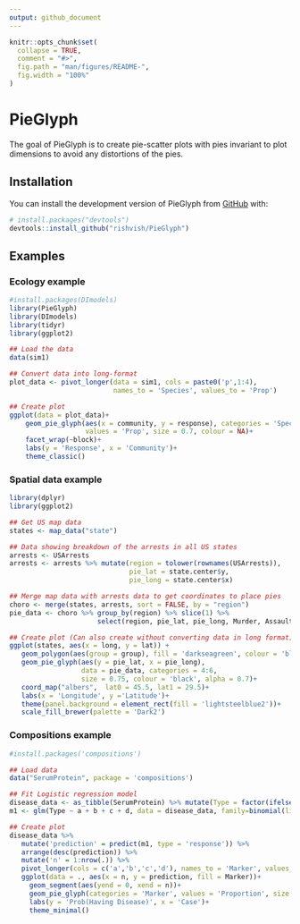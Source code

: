 ```yaml
---
output: github_document
---
```


<!-- README.md is generated from README.Rmd. Please edit that file -->

```r
knitr::opts_chunk$set(
  collapse = TRUE,
  comment = "#>",
  fig.path = "man/figures/README-",
  fig.width = "100%"
)
```

# PieGlyph

<!-- badges: start -->
<!-- badges: end -->

The goal of PieGlyph is to create pie-scatter plots with pies invariant to plot dimensions to avoid any distortions of the pies.

## Installation

You can install the development version of PieGlyph from [GitHub](https://github.com/) with:

``` r
# install.packages("devtools")
devtools::install_github("rishvish/PieGlyph")
```

## Examples

### Ecology example
```r
#install.packages(DImodels)
library(PieGlyph)
library(DImodels)
library(tidyr)
library(ggplot2)

## Load the data
data(sim1)

## Convert data into long-format
plot_data <- pivot_longer(data = sim1, cols = paste0('p',1:4),
                          names_to = 'Species', values_to = 'Prop')

## Create plot
ggplot(data = plot_data)+
    geom_pie_glyph(aes(x = community, y = response), categories = 'Species',
                   values = 'Prop', size = 0.7, colour = NA)+
    facet_wrap(~block)+
    labs(y = 'Response', x = 'Community')+
    theme_classic()
```


### Spatial data example
```r
library(dplyr)
library(ggplot2)

## Get US map data
states <- map_data("state")

## Data showing breakdown of the arrests in all US states
arrests <- USArrests
arrests <- arrests %>% mutate(region = tolower(rownames(USArrests)),
                              pie_lat = state.center$y,
                              pie_long = state.center$x)

## Merge map data with arrests data to get coordinates to place pies
choro <- merge(states, arrests, sort = FALSE, by = "region")
pie_data <- choro %>% group_by(region) %>% slice(1) %>%
                      select(region, pie_lat, pie_long, Murder, Assault, Rape)

## Create plot (Can also create without converting data in long format)
ggplot(states, aes(x = long, y = lat)) +
   geom_polygon(aes(group = group), fill = 'darkseagreen', colour = 'black')+
   geom_pie_glyph(aes(y = pie_lat, x = pie_long),
                  data = pie_data, categories = 4:6,
                  size = 0.75, colour = 'black', alpha = 0.7)+
   coord_map("albers",  lat0 = 45.5, lat1 = 29.5)+
   labs(x = 'Longitude', y ='Latitude')+
   theme(panel.background = element_rect(fill = 'lightsteelblue2'))+
   scale_fill_brewer(palette = 'Dark2')

```


### Compositions example
```r
#install.packages('compositions')

## Load data
data("SerumProtein", package = 'compositions')

## Fit Logistic regression model
disease_data <- as_tibble(SerumProtein) %>% mutate(Type = factor(ifelse(Type == 1, 'Yes', 'No')))
m1 <- glm(Type ~ a + b + c + d, data = disease_data, family=binomial(link='logit'))

## Create plot
disease_data %>%
   mutate('prediction' = predict(m1, type = 'response')) %>%
   arrange(desc(prediction)) %>%
   mutate('n' = 1:nrow(.)) %>%
   pivot_longer(cols = c('a','b','c','d'), names_to = 'Marker', values_to = 'Proportion') %>%
   ggplot(data = ., aes(x = n, y = prediction, fill = Marker))+
     geom_segment(aes(yend = 0, xend = n))+
     geom_pie_glyph(categories = 'Marker', values = 'Proportion', size = 0.5)+
     labs(y = 'Prob(Having Disease)', x = 'Case')+
     theme_minimal()
```

